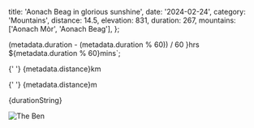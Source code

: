   title: 'Aonach Beag in glorious sunshine',
  date: '2024-02-24',
  category: 'Mountains',
  distance: 14.5,
  elevation: 831,
  duration: 267,
  mountains: ['Aonach Mòr', 'Aonach Beag'],
};


  (metadata.duration - (metadata.duration % 60)) / 60
}hrs ${metadata.duration % 60}mins`;

<PostHero metadata={metadata} />

<div className='mb-8 flex items-center gap-8'>
  <p className='flex items-center gap-2'>
    <ArrowRightCircle size={24} strokeWidth={1.5} />{' '}
    <span>{metadata.distance}km</span>
  </p>
  <p className='flex items-center gap-2'>
    <ArrowUpCircle size={24} strokeWidth={1.5} />{' '}
    <span>{metadata.distance}m</span>
  </p>
  <p className='flex items-center gap-2'>
    <Clock12 size={24} strokeWidth={1.5} /> <span>{durationString}</span>
  </p>
</div>

<img
  src='/img/aonachbeagfeb24/IMG_5648.jpeg'
  alt='The Ben'
  className='max-w-full rounded-md'
/>
